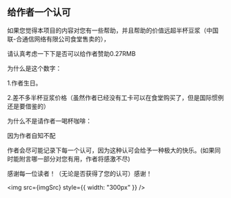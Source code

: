 ## 给作者一个认可

如果您觉得本项目的内容对您有一些帮助，并且帮助的价值远超半杯豆浆（中国联-合通信网络有限公司食堂售卖的），

请认真考虑一下下是否可以给作者赞助0.27RMB

为什么是这个数字：

1.作者生日。

2.差不多半杯豆浆价格（虽然作者已经没有工卡可以在食堂购买了，但是国际惯例还是要借鉴的）

为什么不是请作者一喝杯咖啡：

因为作者自知不配

作者会尽可能记录下每一个认可，因为这种认可会给予一种极大的快乐。(如果同时能附言哪一部分对您有用，作者将感激不尽)

感谢每一位读者！（无论是否获得了您的认可）感谢！



<img src={imgSrc} style={{ width: "300px" }} />